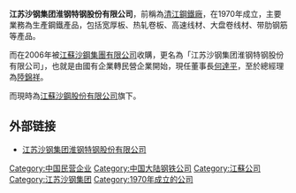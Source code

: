 '''江苏沙钢集团淮钢特钢股份有限公司'''，前稱為[[清江鋼鐵廠|清江鋼鐵廠]]，在1970年成立，主要業務為生產鋼鐵產品，包括宽厚板、热轧卷板、高速线材、大盘卷线材、带肋钢筋等產品。

而在2006年被[[江蘇沙鋼集團有限公司|江蘇沙鋼集團有限公司]]收購，更名為「江苏沙钢集团淮钢特钢股份有限公司」，也就是由國有企業轉民營企業開始，{{fact|date=2016年11月}}現任董事長[[何達平|何達平]]，至於總經理為[[陸錦祥|陸錦祥]]。

而現時為[[江蘇沙鋼股份有限公司|江蘇沙鋼股份有限公司]]旗下。

==外部链接==
*[http://www.huaigang.com 江苏沙钢集团淮钢特钢股份有限公司] {{Wayback|url=http://www.huaigang.com/ |date=20210123212416 }}

[[Category:中国民营企业|Category:中国民营企业]]
[[Category:中国大陆钢铁公司|Category:中国大陆钢铁公司]]
[[Category:江蘇公司|Category:江蘇公司]]
[[Category:江苏沙钢集团|Category:江苏沙钢集团]]
[[Category:1970年成立的公司|Category:1970年成立的公司]]